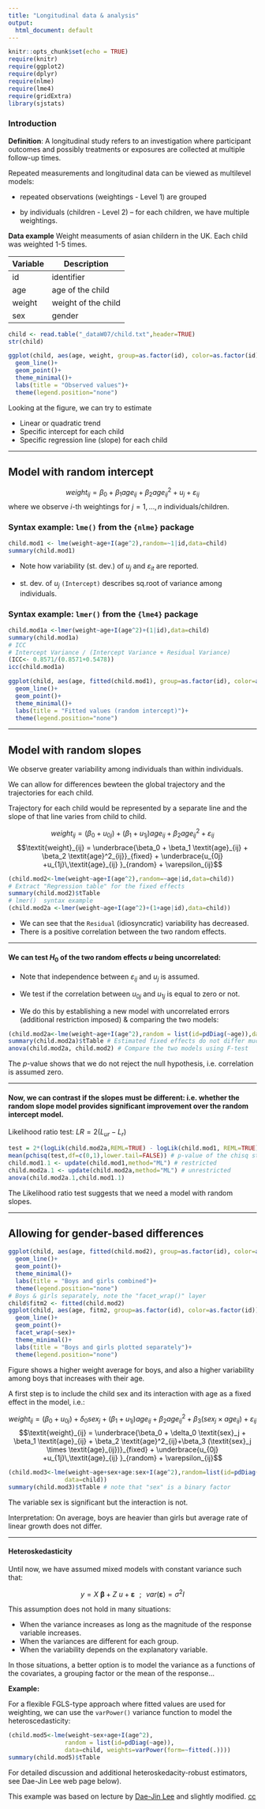 ---
title: "Longitudinal data & analysis"
output:
  html_document: default
---

```{r setup, include=FALSE}
knitr::opts_chunk$set(echo = TRUE)
require(knitr)
require(ggplot2)
require(dplyr)
require(nlme)
require(lme4)
require(gridExtra)
library(sjstats)
```


### Introduction 

**Definition**: A longitudinal study refers to an investigation where participant outcomes and possibly treatments or exposures are collected at multiple follow-up times.

Repeated measurements and longitudinal data can be viewed as multilevel models:

* repeated observations (weightings - Level 1) are grouped 

* by individuals (children - Level 2) -- for each children, we have multiple weightings.


**Data example** Weight measuments of asian childern in the UK. Each child was weighted 1-5 times. 

| Variable    | Description         |
|-------------|---------------------|
| id          | identifier          |
| age         | age of the child    |
| weight      | weight of the child |
| sex         | gender              |





```{r}
child <- read.table("_dataW07/child.txt",header=TRUE)
str(child)
```





```{r}
ggplot(child, aes(age, weight, group=as.factor(id), color=as.factor(id)))+
  geom_line()+
  geom_point()+
  theme_minimal()+
  labs(title = "Observed values")+
  theme(legend.position="none")
```

Looking at the figure, we can try to estimate

* Linear or quadratic trend
* Specific intercept for each child
* Specific regression line (slope) for each child

***

## Model with random intercept


$$\textit{weight}_{ij} = \beta_0 + \beta_1 \textit{age}_{ij} + \beta_2 \textit{age}^2_{ij} + u_j + \varepsilon_{ij}$$
where we observe $i$-th weightings for $j=1, \dots, n$ individuals/children. 

### Syntax example: `lme()` from the `{nlme}` package

```{r}
child.mod1 <- lme(weight~age+I(age^2),random=~1|id,data=child)
summary(child.mod1)
```

* Note how variability (st. dev.) of $u_j$ and $\varepsilon_{it}$ are reported.  

* st. dev. of $u_j$ `(Intercept)` describes sq.root of variance among individuals.



### Syntax example: `lmer()` from the `{lme4}` package
```{r}
child.mod1a <-lmer(weight~age+I(age^2)+(1|id),data=child)
summary(child.mod1a)
# ICC
# Intercept Variance / (Intercept Variance + Residual Variance)
(ICC<- 0.8571/(0.8571+0.5478))
icc(child.mod1a)
```


```{r}
ggplot(child, aes(age, fitted(child.mod1), group=as.factor(id), color=as.factor(id)))+
  geom_line()+
  geom_point()+
  theme_minimal()+
  labs(title = "Fitted values (random intercept)")+
  theme(legend.position="none")
```

***

## Model with random slopes

We observe greater variability among individuals than within individuals. 

We can allow for differences bewteen the global trajectory and the trajectories for each child.

Trajectory for each child would be represented by a separate line and the slope of that line varies from child to child.


$$\textit{weight}_{ij} = (\beta_0 + u_{0j}) + (\beta_1 + u_{1j}) \textit{age}_{ij} + \beta_2 \textit{age}^2_{ij} + \varepsilon_{ij}$$
$$\textit{weight}_{ij} = \underbrace{\beta_0 + \beta_1 \textit{age}_{ij} + \beta_2 \textit{age}^2_{ij}}_{fixed} + \underbrace{u_{0j} +u_{1j}\,\textit{age}_{ij} }_{random} + \varepsilon_{ij}$$




```{r}
(child.mod2<-lme(weight~age+I(age^2),random=~age|id,data=child))
# Extract "Regression table" for the fixed effects
summary(child.mod2)$tTable 
# lmer()  syntax example
(child.mod2a <-lmer(weight~age+I(age^2)+(1+age|id),data=child))
```

* We can see that the `Residual` (idiosyncratic) variability has decreased. 
* There is a positive correlation between the two random effects. 


----

#### We can test $H_0$ of the two random effects $u$ being uncorrelated: 

* Note that independence between $\varepsilon_{ij}$ and $u_j$ is assumed.

* We test if the correlation between $u_{0j}$ and $u_{1j}$ is equal to zero or not. 

* We do this by establishing a new model with uncorrelated errors (additional restriction imposed) & comparing the two models:

```{r}
(child.mod2a<-lme(weight~age+I(age^2),random = list(id=pdDiag(~age)),data=child))
summary(child.mod2a)$tTable # Estimated fixed effects do not differ much from "mod2"
anova(child.mod2a, child.mod2) # Compare the two models using F-test
```

The $p$-value shows that we do not reject the null hypothesis, i.e. correlation is assumed zero. 

--- 

#### Now, we can contrast if the slopes must be different: i.e. whether the random slope model provides significant improvement over the random intercept model.

Likelihood ratio test:   $LR = 2 (L_{ur}-L_r)$

```{r}
test = 2*(logLik(child.mod2a,REML=TRUE) - logLik(child.mod1, REML=TRUE))
mean(pchisq(test,df=c(0,1),lower.tail=FALSE)) # p-value of the chisq statistic
child.mod1.1 <- update(child.mod1,method="ML") # restricted
child.mod2a.1 <- update(child.mod2a,method="ML") # unrestricted
anova(child.mod2a.1,child.mod1.1)
```

The Likelihood ratio test suggests that we need a model with random slopes.


----

## Allowing for gender-based differences

```{r}
ggplot(child, aes(age, fitted(child.mod2), group=as.factor(id), color=as.factor(id)))+
  geom_line()+
  geom_point()+
  theme_minimal()+
  labs(title = "Boys and girls combined")+
  theme(legend.position="none")
# Boys & girls separately, note the "facet_wrap()" layer
child$fitm2 <- fitted(child.mod2)
ggplot(child, aes(age, fitm2, group=as.factor(id), color=as.factor(id)))+
  geom_line()+
  geom_point()+
  facet_wrap(~sex)+
  theme_minimal()+
  labs(title = "Boys and girls plotted separately")+
  theme(legend.position="none")
```


Figure shows a higher weight average for boys, and also a higher variability among boys that increases with their age.

A first step is to include the child sex and its interaction with age as a fixed effect in the model, i.e.:



$$\textit{weight}_{ij} = (\beta_0  + u_{0j}) + \delta_0 \textit{sex}_j + (\beta_1 + u_{1j}) \textit{age}_{ij} + \beta_2 \textit{age}^2_{ij} +\beta_3 (\textit{sex}_j \times \textit{age}_{ij}) + \varepsilon_{ij}$$
$$\textit{weight}_{ij} = \underbrace{\beta_0 + \delta_0 \textit{sex}_j + \beta_1 \textit{age}_{ij} + \beta_2 \textit{age}^2_{ij}+\beta_3 (\textit{sex}_j \times \textit{age}_{ij})}_{fixed} + \underbrace{u_{0j} +u_{1j}\,\textit{age}_{ij} }_{random} + \varepsilon_{ij}$$

```{r}
(child.mod3<-lme(weight~age+sex+age:sex+I(age^2),random=list(id=pdDiag(~age)),
                data=child))
summary(child.mod3)$tTable # note that "sex" is a binary factor
```

The variable sex is significant but the interaction is not.

Interpretation: On average, boys are heavier than girls but average rate of linear growth does not differ.

***


#### Heteroskedasticity

Until now, we have assumed mixed models with constant variance such that:

$$\mathbf{\textit{y}} = \mathbf{\textit{X }} \mathbf{\beta} + \mathbf{\textit{Z u}} +\mathbf{\varepsilon}     \,\,\,\,;\,\,\,\,  var(\mathbf{\varepsilon})=\sigma^2 \mathbf{\textit{I}}$$

This assumption does not hold in many situations:

* When the variance increases as long as the magnitude of the response
variable increases.
* When the variances are different for each group.
* When the variability depends on the explanatory variable.

In those situations, a better option is to model the variance as a functions of the covariates, a grouping factor or the mean of the response...




**Example: ** 

For a flexible FGLS-type approach where fitted values are used for weighting, we can use the `varPower()` variance function to model the heteroscedasticity:

```{r}
(child.mod5<-lme(weight~sex+age+I(age^2),
                random = list(id=pdDiag(~age)),
                data=child, weights=varPower(form=~fitted(.))))
summary(child.mod5)$tTable
```

For detailed discussion and additional heteroskedacity-robust estimators, see Dae-Jin Lee web page below).

This example was based on lecture by [Dae-Jin Lee](http://idaejin.github.io/bcam-courses/neiker-2016/material/mixed-models/) and slightly modified. [cc](https://creativecommons.org/licenses/by-sa/3.0/)